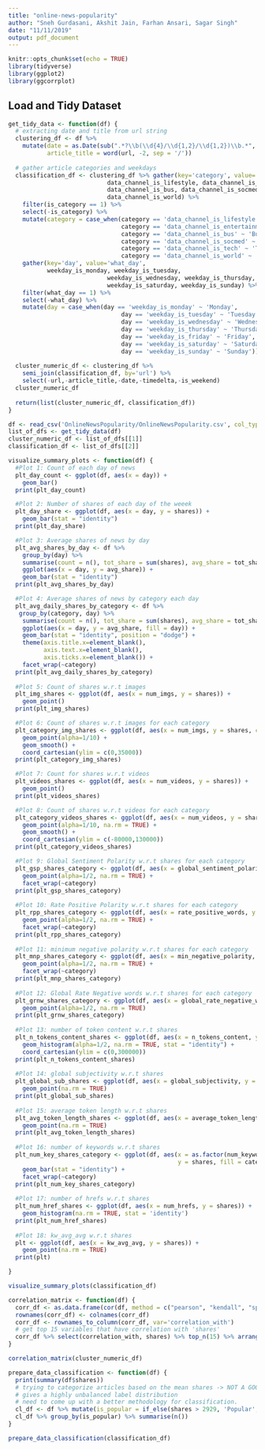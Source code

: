 ```yaml
---
title: "online-news-popularity"
author: "Sneh Gurdasani, Akshit Jain, Farhan Ansari, Sagar Singh"
date: "11/11/2019"
output: pdf_document
---
```


```r
knitr::opts_chunk$set(echo = TRUE)
library(tidyverse)
library(ggplot2)
library(ggcorrplot)
```

## Load and Tidy Dataset
```r
get_tidy_data <- function(df) {
  # extracting date and title from url string
  clustering_df <- df %>% 
    mutate(date = as.Date(sub(".*?\\b(\\d{4}/\\d{1,2}/\\d{1,2})\\b.*", "\\1", url)),
           article_title = word(url, -2, sep = '/'))
  
  # gather article categories and weekdays
  classification_df <- clustering_df %>% gather(key='category', value='is_category',
                            data_channel_is_lifestyle, data_channel_is_entertainment,
                            data_channel_is_bus, data_channel_is_socmed, data_channel_is_tech,
                            data_channel_is_world) %>%
    filter(is_category == 1) %>%
    select(-is_category) %>%
    mutate(category = case_when(category == 'data_channel_is_lifestyle' ~ 'Lifestyle',
                                category == 'data_channel_is_entertainment' ~ 'Entertainment',
                                category == 'data_channel_is_bus' ~ 'Business',
                                category == 'data_channel_is_socmed' ~ 'Social Media',
                                category == 'data_channel_is_tech' ~ 'Technology',
                                category == 'data_channel_is_world' ~ 'World')) %>%
    gather(key='day', value='what_day',
           weekday_is_monday, weekday_is_tuesday,
                            weekday_is_wednesday, weekday_is_thursday, weekday_is_friday,
                            weekday_is_saturday, weekday_is_sunday) %>%
    filter(what_day == 1) %>%
    select(-what_day) %>%
    mutate(day = case_when(day == 'weekday_is_monday' ~ 'Monday',
                                day == 'weekday_is_tuesday' ~ 'Tuesday',
                                day == 'weekday_is_wednesday' ~ 'Wednesday',
                                day == 'weekday_is_thursday' ~ 'Thursday',
                                day == 'weekday_is_friday' ~ 'Friday',
                                day == 'weekday_is_saturday' ~ 'Saturday',
                                day == 'weekday_is_sunday' ~ 'Sunday'))
  
  cluster_numeric_df <- clustering_df %>% 
    semi_join(classification_df, by='url') %>%
    select(-url,-article_title,-date,-timedelta,-is_weekend)
  cluster_numeric_df
  
  return(list(cluster_numeric_df, classification_df))
}
```

```r
df <- read_csv('OnlineNewsPopularity/OnlineNewsPopularity.csv', col_types = cols())
list_of_dfs <- get_tidy_data(df)
cluster_numeric_df <- list_of_dfs[[1]]
classification_df <- list_of_dfs[[2]]
```

```r
visualize_summary_plots <- function(df) {
  #Plot 1: Count of each day of news
  plt_day_count <- ggplot(df, aes(x = day)) + 
    geom_bar()
  print(plt_day_count)

  #Plot 2: Number of shares of each day of the weeek
  plt_day_share <- ggplot(df, aes(x = day, y = shares)) + 
    geom_bar(stat = "identity")  
  print(plt_day_share)

  #Plot 3: Average shares of news by day
  plt_avg_shares_by_day <- df %>%
    group_by(day) %>%
    summarise(count = n(), tot_share = sum(shares), avg_share = tot_share/count) %>%
    ggplot(aes(x = day, y = avg_share)) + 
    geom_bar(stat = "identity")
  print(plt_avg_shares_by_day)

  #Plot 4: Average shares of news by category each day
  plt_avg_daily_shares_by_category <- df %>%
   group_by(category, day) %>%
    summarise(count = n(), tot_share = sum(shares), avg_share = tot_share/count) %>%
    ggplot(aes(x = day, y = avg_share, fill = day)) +
    geom_bar(stat = "identity", position = "dodge") +
    theme(axis.title.x=element_blank(),
          axis.text.x=element_blank(),
          axis.ticks.x=element_blank()) +
    facet_wrap(~category)
  print(plt_avg_daily_shares_by_category)
  
  #Plot 5: Count of shares w.r.t images
  plt_img_shares <- ggplot(df, aes(x = num_imgs, y = shares)) + 
    geom_point()
  print(plt_img_shares)

  #Plot 6: Count of shares w.r.t images for each category
  plt_category_img_shares <- ggplot(df, aes(x = num_imgs, y = shares, color = category)) + 
    geom_point(alpha=1/10) +
    geom_smooth() +
    coord_cartesian(ylim = c(0,35000))
  print(plt_category_img_shares)

  #Plot 7: Count for shares w.r.t videos
  plt_videos_shares <- ggplot(df, aes(x = num_videos, y = shares)) + 
    geom_point()
  print(plt_videos_shares)

  #Plot 8: Count of shares w.r.t videos for each category
  plt_category_videos_shares <- ggplot(df, aes(x = num_videos, y = shares, color = category)) + 
    geom_point(alpha=1/10, na.rm = TRUE) + 
    geom_smooth() +
    coord_cartesian(ylim = c(-80000,130000))
  print(plt_category_videos_shares)

  #Plot 9: Global Sentiment Polarity w.r.t shares for each category 
  plt_gsp_shares_category <- ggplot(df, aes(x = global_sentiment_polarity, y = shares, color = category)) + 
    geom_point(alpha=1/2, na.rm = TRUE) +
    facet_wrap(~category)
  print(plt_gsp_shares_category)
  
  #Plot 10: Rate Positive Polarity w.r.t shares for each category 
  plt_rpp_shares_category <- ggplot(df, aes(x = rate_positive_words, y = shares, color = category)) + 
    geom_point(alpha=1/2, na.rm = TRUE) +
    facet_wrap(~category)
  print(plt_rpp_shares_category)
  
  #Plot 11: minimum negative polarity w.r.t shares for each category 
  plt_mnp_shares_category <- ggplot(df, aes(x = min_negative_polarity, y = shares, color = category)) + 
    geom_point(alpha=1/2, na.rm = TRUE) +
    facet_wrap(~category)
  print(plt_mnp_shares_category)
  
  #Plot 12: Global Rate Negative words w.r.t shares for each category 
  plt_grnw_shares_category <- ggplot(df, aes(x = global_rate_negative_words, y = shares, color = category)) + 
    geom_point(alpha=1/2, na.rm = TRUE)
  print(plt_grnw_shares_category)
  
  #Plot 13: number of token content w.r.t shares 
  plt_n_tokens_content_shares <- ggplot(df, aes(x = n_tokens_content, y = shares)) + 
    geom_histogram(alpha=1/2, na.rm = TRUE, stat = "identity") +
    coord_cartesian(ylim = c(0,300000))
  print(plt_n_tokens_content_shares)
  
  #Plot 14: global subjectivity w.r.t shares 
  plt_global_sub_shares <- ggplot(df, aes(x = global_subjectivity, y = shares)) + 
    geom_point(na.rm = TRUE)
  print(plt_global_sub_shares)
  
  #Plot 15: average token length w.r.t shares 
  plt_avg_token_length_shares <- ggplot(df, aes(x = average_token_length, y = shares)) + 
    geom_point(na.rm = TRUE)
  print(plt_avg_token_length_shares)
  
  #Plot 16: number of keywords w.r.t shares 
  plt_num_key_shares_category <- ggplot(df, aes(x = as.factor(num_keywords), 
                                                y = shares, fill = category)) + 
    geom_bar(stat = "identity") +
    facet_wrap(~category)
  print(plt_num_key_shares_category)
  
  #Plot 17: number of hrefs w.r.t shares 
  plt_num_href_shares <- ggplot(df, aes(x = num_hrefs, y = shares)) + 
    geom_histogram(na.rm = TRUE, stat = 'identity')
  print(plt_num_href_shares)
  
  #Plot 18: kw_avg_avg w.r.t shares 
  plt <- ggplot(df, aes(x = kw_avg_avg, y = shares)) + 
    geom_point(na.rm = TRUE)
  print(plt)

} 
```

```r
visualize_summary_plots(classification_df)
```


```r
correlation_matrix <- function(df) {
  corr_df <- as.data.frame(cor(df, method = c("pearson", "kendall", "spearman")))
  rownames(corr_df) <- colnames(corr_df)
  corr_df <- rownames_to_column(corr_df, var='correlation_with')
  # get top 15 variables that have correlation with 'shares'
  corr_df %>% select(correlation_with, shares) %>% top_n(15) %>% arrange(desc(shares))
}
```

```r
correlation_matrix(cluster_numeric_df) 
```

```r
prepare_data_classification <- function(df) {
  print(summary(df$shares))
  # trying to categorize articles based on the mean shares -> NOT A GOOD IDEA!
  # gives a highly unbalanced label distribution
  # need to come up with a better methodology for classification.
  cl_df <- df %>% mutate(is_popular = if_else(shares > 2929, 'Popular', 'Unpopular'))
  cl_df %>% group_by(is_popular) %>% summarise(n())
}
```

```r
prepare_data_classification(classification_df)
```

